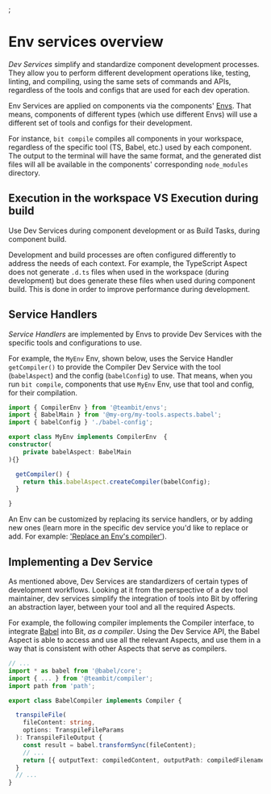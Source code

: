 ;

# Env services overview

_Dev Services_ simplify and standardize component development processes. They allow you to perform different development operations like, testing, linting, and compiling, using the same sets of commands and APIs, 
regardless of the tools and configs that are used for each dev operation.

Env Services are applied on components via the components' [Envs](/envs/overview). That means, components of different types (which use different Envs) will use a different set of tools and configs for their development.


For instance, `bit compile` compiles all components in your workspace, regardless of the specific tool (TS, Babel, etc.) used by each component.
The output to the terminal will have the same format, and the generated dist files will all be available in the components' corresponding `node_modules` directory.



## Execution in the workspace VS Execution during build

Use Dev Services during component development or as Build Tasks, during component build.

Development and build processes are often configured differently to address the needs of each context.
For example, the TypeScript Aspect does not generate `.d.ts` files when used in the workspace (during development) but does generate these files when used during component build. This is done in order to improve performance during development.


## Service Handlers

_Service Handlers_ are implemented by Envs to provide Dev Services with the specific tools and configurations to use.

For example, the `MyEnv` Env, shown below, uses the Service Handler `getCompiler()` to provide the Compiler Dev Service with the tool (`babelAspect`) and the config (`babelConfig`) to use.
That means, when you run `bit compile`, components that use `MyEnv` Env, use that tool and config, for their compilation.

```ts 
import { CompilerEnv } from '@teambit/envs';
import { BabelMain } from '@my-org/my-tools.aspects.babel';
import { babelConfig } './babel-config';

export class MyEnv implements CompilerEnv  {
constructor(
    private babelAspect: BabelMain
){}

  getCompiler() {
    return this.babelAspect.createCompiler(babelConfig);
  }

}
```

An Env can be customized by replacing its service handlers, or by adding new ones (learn more in the specific dev service you'd like to replace or add. For example: ['Replace an Env's compiler'](/dev-services-overview/compiler/using-a-compiler#replace-an-env's-compiler-using-an-env-extension)).

## Implementing a Dev Service

As mentioned above, Dev Services are standardizers of certain types of development workflows. Looking at it from the perspective of a dev tool maintainer, dev services simplify the integration of tools into Bit by offering an abstraction layer, between your tool and all the required Aspects.



For example, the following compiler implements the Compiler interface, to integrate [Babel](https://jestjs.io/) into Bit, _as a compiler_.
Using the Dev Service API, the Babel Aspect is able to access and use all the relevant Aspects, and use them in a way that is consistent with other Aspects that serve as compilers.

```ts
// ...
import * as babel from '@babel/core';
import { ... } from '@teambit/compiler';
import path from 'path';

export class BabelCompiler implements Compiler {

  transpileFile(
    fileContent: string,
    options: TranspileFileParams
  ): TranspileFileOutput {
    const result = babel.transformSync(fileContent);
    // ...
    return [{ outputText: compiledContent, outputPath: compiledFilename }];
  }
  // ...
}
```